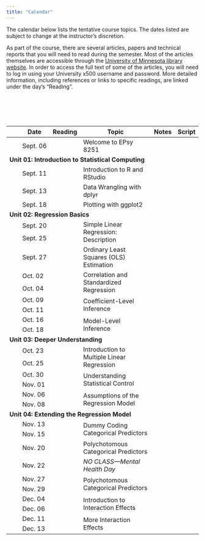 ```yaml
---
title: "Calendar"
---
```



The calendar below lists the tentative course topics. The dates listed are subject to change at the instructor's discretion.

As part of the course, there are several articles, papers and technical reports that you will need to read during the semester. Most of the articles themselves are accessible through the [University of Minnesota library website](http://www.lib.umn.edu). In order to access the full text of some of the articles, you will need to log in using your University x500 username and password. More detailed information, including references or links to specific readings, are linked under the day's "Reading".

<br /><br />


<br />


<table class="table">

<thead>
<tr>
<th style="width:10%;text-align:center"></th>
<th style="width:10%;">Date</th>
<th style="width:10%;text-align:center">Reading</th>
<th style="width:50%;">Topic</th>
<th style="width:10%;text-align:center">Notes</th>
<th style="width:10%;text-align:center">Script</th>
</tr>
</thead>

<!-- <thead> -->
<!-- <tr> -->
<!-- <th style="width:10%;text-align:center"></th> -->
<!-- <th style="width:10%;">T/R</th> -->
<!-- <th style="width:10%;">M/W</th> -->
<!-- <th style="width:10%;text-align:center">Reading</th> -->
<!-- <th style="width:40%;">Topic</th> -->
<!-- <th style="width:10%;text-align:center">Notes</th> -->
<!-- <th style="width:10%;text-align:center">Script</th> -->
<!-- </tr> -->
<!-- </thead> -->

<tbody>

<!-- <span style="margin-left:5px; color:#5a067d;font-size:12px;">*[Notes and Script file updated 09-24-2019]*</span></td> -->



<tr>
<td align="center" style="vertical-align:middle;">&nbsp;</td>
<!-- <td>Sept. 03</td> -->
<td>Sept. 06</td>
<td align="center" style="vertical-align:middle;">
  [<span class="fa fa-book" style="font-size: 20px;"></span>](readings/00-welcome-to-8251.html)
</td>
<td>Welcome to EPsy 8251</td>
<td align="center" style="vertical-align:middle;">
  <span class="fas fa-link" style="color: #f1f1f1; font-size: 20px;"></span>
</td>
<td align="center" style="vertical-align:middle;">
  <span class="fa fa-code" style="color: #f1f1f1; font-size: 20px;"></span>
</td>
</tr>


<!-- Unit 01: INTRODUCTION TO STATISTICAL COMPUTING -->

<tr>
<td colspan="7"><b>Unit 01: Introduction to Statistical Computing</b></td>
</tr>

<tr>
<td align="center" style="vertical-align:middle;"></td>
<!-- <td>Sept. 05</td> -->
<td>Sept. 11</td>
<td align="center" style="vertical-align:middle;">
  [<span class="fa fa-book" style="font-size: 20px;"></span>](readings/01-01-introduction-to-r-and-rstudio.html)
</td>
<td>Introduction to R and RStudio</td>
<td align="center" style="vertical-align:middle;">
  [<span class="fas fa-link" style="font-size: 20px;"></span>](worksheets/worksheet-01-01-using-R.html)
</td>
<td align="center" style="vertical-align:middle;">
  [<span class="fa fa-code" style="font-size: 20px;"></span>](scripts/01-01-introduction-to-r.R)
</td>
</tr>

<tr>
<td align="center" style="vertical-align:middle;"></td>
<!-- <td>Sept. 10</td> -->
<td>Sept. 13</td>
<td align="center" style="vertical-align:middle;">
  [<span class="fa fa-book" style="font-size: 20px;"></span>](readings/01-04-data-wrangling-with-dplyr.html)
</td>
<td>Data Wrangling with dplyr</td>
<td align="center" style="vertical-align:middle;">
  [<span class="fas fa-link" style="font-size: 20px;"></span>](worksheets/worksheet-01-04-learning-dplyr.html)
</td>
<td align="center" style="vertical-align:middle;">
  [<span class="fa fa-code" style="font-size: 20px;"></span>](scripts/01-04-data-wrangling-with-dplyr.R)
</td>
</tr>

<tr>
<td align="center" style="vertical-align:middle;"></td>
<!-- <td>Sept. 12</td> -->
<td>Sept. 18</td>
<td align="center" style="vertical-align:middle;">
  [<span class="fa fa-book" style="font-size: 20px;"></span>](readings/01-05-plotting-with-ggplot2)
</td>
<td>Plotting with ggplot2</td>
<td align="center" style="vertical-align:middle;">
  [<span class="fas fa-link" style="font-size: 20px;"></span>](worksheets/worksheet-01-05-ggplot2.html)
</td>
<td align="center" style="vertical-align:middle;">
  [<span class="fa fa-code" style="font-size: 20px;"></span>](scripts/01-05-plotting-with-ggplot2.R)
</td>
</tr>


<!-- Unit 02: REGRESSION BASICS -->

<tr>
<td colspan="7"><b>Unit 02: Regression Basics</b></td>
</tr>

<tr>
<td align="center" style="vertical-align:middle;"></td>
<!-- <td>Sept. 17</td> -->
<td>Sept. 20</td>
<td align="center" style="vertical-align:middle;" rowspan="2">
  [<span class="fa fa-book" style="font-size: 20px;"></span>](readings/02-01-simple-linear-regression-description.html)
</td>
<td style="vertical-align:middle;" rowspan="2">Simple Linear Regression: Description
<td align="center" style="vertical-align:middle;" rowspan="2">
  [<span class="fas fa-link" style="font-size: 20px;"></span>](https://zief0002.github.io/modeling/02-01-simple-regression-description.html)
</td>
<td align="center" style="vertical-align:middle;" rowspan="2">
  [<span class="fa fa-code" style="font-size: 20px;"></span>](scripts/02-01-simple-linear-regression-description.R)
</td>
</tr>

<tr>
<td align="center" style="vertical-align:middle;"></td>
<!-- <td>Sept. 19</td> -->
<td>Sept. 25</td>
</tr>


<tr>
<td align="center" style="vertical-align:middle;"></td>
<!-- <td>Sept. 24</td> -->
<td>Sept. 27</td>
<td align="center" style="vertical-align:middle;">
  [<span class="fa fa-book" style="font-size: 20px;"></span>](readings/02-02-ols-estimation.html)
</td>
<td style="vertical-align:middle;">Ordinary Least Squares (OLS) Estimation
<td align="center" style="vertical-align:middle;">
  [<span class="fas fa-link" style="font-size: 20px;"></span>](https://zief0002.github.io/modeling/02-02-ols-estimation.html)
</td>
<td align="center" style="vertical-align:middle;">
  [<span class="fa fa-code" style="font-size: 20px;"></span>](scripts/02-02-ols-estimation.R)
</td>
</tr>


<tr>
<td align="center" style="vertical-align:middle;"></td>
<!-- <td>Sept. 26</td> -->
<td>Oct. 02</td>
<td align="center" style="vertical-align:middle;" rowspan="2">
  [<span class="fa fa-book" style="font-size: 20px;"></span>](readings/02-03-correlation-and-standardized-regression.html)
</td>
<td style="vertical-align:middle;" rowspan="2">Correlation and Standardized Regression</td>
<td align="center" style="vertical-align:middle;" rowspan="2">
  [<span class="fas fa-link" style="font-size: 20px;"></span>](https://zief0002.github.io/modeling/02-03-correlation.html)
</td>
<td align="center" style="vertical-align:middle;" rowspan="2">
  [<span class="fa fa-code" style="font-size: 20px;"></span>](scripts/02-03-correlation-and-standardized-regression.R)
</td>
</tr>

<tr>
<td align="center" style="vertical-align:middle;"></td>
<!-- <td>Oct. 01</td> -->
<td>Oct. 04</td>
</tr>


<tr>
<td align="center" style="vertical-align:middle;"></td>
<!-- <td>Oct. 03</td> -->
<td>Oct. 09</td>
<td align="center" style="vertical-align:middle;" rowspan="2">
  [<span class="fa fa-book" style="font-size: 20px;"></span>](readings/02-04-coefficient-level-inference.html)
</td>
<td style="vertical-align:middle;" rowspan="2">Coefficient-Level Inference</td>
<td align="center" style="vertical-align:middle;" rowspan="2">
  [<span class="fas fa-link" style="font-size: 20px;"></span>](https://zief0002.github.io/modeling/02-04-coefficient-level-inference.html)
</td>
<td align="center" style="vertical-align:middle;" rowspan="2">
  [<span class="fa fa-code" style="font-size: 20px;"></span>](scripts/02-04-coefficient-level-inference.R)
</td>
</tr>


<tr>
<td align="center" style="vertical-align:middle;"></td>
<!-- <td>Oct. 08</td> -->
<td>Oct. 11</td>
</tr>


<tr>
<td align="center" style="vertical-align:middle;"></td>
<!-- <td>Oct. 10</td> -->
<td>Oct. 16</td>
<td align="center" style="vertical-align:middle;" rowspan="2">
  [<span class="fa fa-book" style="font-size: 20px;"></span>](readings/02-05-model-level-inference.html)
</td>
<td style="vertical-align:middle;" rowspan="2">Model-Level Inference</td>
<td align="center" style="vertical-align:middle;" rowspan="2">
  [<span class="fas fa-link" style="font-size: 20px;"></span>](https://zief0002.github.io/modeling/02-05-model-level-inference.html)
</td>
<td align="center" style="vertical-align:middle;" rowspan="2">
  [<span class="fa fa-code" style="font-size: 20px;"></span>](scripts/02-05-model-level-inference.R)
</td>
</tr>


<tr>
<td align="center" style="vertical-align:middle;"></td>
<!-- <td>Oct. 15</td> -->
<td>Oct. 18</td>
</tr>


<!-- Unit 03: DEEPER UNDERSTANDING -->


<tr>
<td colspan="7"><b>Unit 03: Deeper Understanding</b></td>
</tr>


<tr>
<td align="center" style="vertical-align:middle;"></td>
<!-- <td>Oct. 17</td> -->
<td>Oct. 23</td>
<td align="center" style="vertical-align:middle;" rowspan="2">
  [<span class="fa fa-book" style="font-size: 20px;"></span>](readings/03-01-introduction-to-multiple-linear-regression.html)
</td>
<td style="vertical-align:middle;" rowspan="2">Introduction to Multiple Linear Regression</td>
<td align="center" style="vertical-align:middle;" rowspan="2">
  [<span class="fas fa-link" style="font-size: 20px;"></span>](https://zief0002.github.io/modeling/03-01-intro-to-multiple-regression.html)
</td>
<td align="center" style="vertical-align:middle;" rowspan="2">
  [<span class="fa fa-code" style="font-size: 20px;"></span>](scripts/03-01-introduction-to-multiple-regression.R)
</td>
</tr>

<tr>
<td align="center" style="vertical-align:middle;"></td>
<!-- <td>Oct. 22</td> -->
<td>Oct. 25</td>
</tr>

<!-- UNDERSTANDING STATISTICAL CONTROL -->

<tr>
<td align="center" style="vertical-align:middle;"></td>
<!-- <td>Oct. 24</td> -->
<td>Oct. 30</td>
<td align="center" style="vertical-align:middle;" rowspan="2">
  [<span class="fa fa-book" style="font-size: 20px;"></span>](readings/03-02-understanding-statistical-control.html)
</td>
<td style="vertical-align:middle;" rowspan="2">Understanding Statistical Control</td>
<td align="center" style="vertical-align:middle;" rowspan="2">
  [<span class="fas fa-link" style="font-size: 20px;"></span>](https://zief0002.github.io/modeling/03-02-understanding-statistical-control.html)
</td>
<td align="center" style="vertical-align:middle;" rowspan="2">
  [<span class="fa fa-code" style="font-size: 20px;"></span>](scripts/03-02-understanding-statistical-control.R)
</td>
</tr>

<tr>
<td align="center" style="vertical-align:middle;"></td>
<!-- <td>Oct. 29</td> -->
<td>Nov. 01</td>
</tr>


<!-- <tr> -->
<!-- <td align="center" style="vertical-align:middle;"></td> -->
<!-- <!-- <td>Sept. 24</td> --> 
<!-- <td>Nov. 07</td> 
<!-- <td align="center" style="vertical-align:middle;"> -->
<!--   <!-- <a href="preparation.html#control"> --> 
<!--   <!--   <span class="fa fa-book" style="font-size: 20px;"></span> -->
<!--   <!-- </a> --> 
<!-- </td> -->
<!-- <td style="vertical-align:middle;">*NO CLASS&mdash;Mental Health Day --- Andy at a conference* -->
<!-- <td align="center" style="vertical-align:middle;"></td> -->
<!-- <td align="center" style="vertical-align:middle;"></td> -->
<!-- </tr> -->

<tr>
<td align="center" style="vertical-align:middle;"></td>
<!-- <td>Oct. 31</td> -->
<td>Nov. 06</td>
<td align="center" style="vertical-align:middle;" rowspan="2">
  [<span class="fa fa-book" style="font-size: 20px;"></span>](readings/03-03-distributional-assumptions-underlying-the-regression-model.html)
</td>
<td style="vertical-align:middle;" rowspan="2">Assumptions of the Regression Model</td>
<td align="center" style="vertical-align:middle;" rowspan="2">
  [<span class="fas fa-link" style="font-size: 20px;"></span>](https://zief0002.github.io/modeling/03-03-assumptions.html)
</td>
<td align="center" style="vertical-align:middle;" rowspan="2">
  [<span class="fa fa-code" style="font-size: 20px;"></span>](scripts/03-03-distributional-assumptions-underlying-the-regression-model.R)
</td>
</tr>

<tr>
<td align="center" style="vertical-align:middle;"></td>
<!-- <td>Nov. 05</td> -->
<td>Nov. 08</td>
</tr>





<!-- Unit 04: EXTENDING THE REGRESSION MODEL -->

<tr>
<td colspan="7"><b>Unit 04: Extending the Regression Model</b></td>
</tr>


<tr>
<td align="center" style="vertical-align:middle;"></td>
<!-- <td>Nov. 07</td> -->
<td>Nov. 13</td>
<td align="center" style="vertical-align:middle;" rowspan="2">
  [<span class="fa fa-book" style="font-size: 20px;"></span>](readings/04-01-dichotomous-categorical-predictors.html)
</td>
<td style="vertical-align:middle;" rowspan="2">Dummy Coding Categorical Predictors</td>
<td align="center" style="vertical-align:middle;" rowspan="2">
  [<span class="fas fa-link" style="font-size: 20px;"></span>](https://zief0002.github.io/modeling/04-01-dichotomous-predictors.html)
</td>
<td align="center" style="vertical-align:middle;" rowspan="2">
  [<span class="fa fa-code" style="font-size: 20px;"></span>](scripts/04-01-dichotomous-categorical-predictors.R)
</td>
</tr>

<tr>
<td align="center" style="vertical-align:middle;"></td>
<!-- <td>Nov. 12</td> -->
<td>Nov. 15</td>
</tr>


<tr>
<td align="center" style="vertical-align:middle;"></td>
<!-- <td>Nov. 19</td> -->
<td>Nov. 20</td>
<td align="center" style="vertical-align:middle;">
  [<span class="fa fa-book" style="font-size: 20px;"></span>](readings/https://zief0002.github.io/modeling/04-02-polychotomous-predictors.html)
</td>
<td style="vertical-align:middle;">Polychotomous Categorical Predictors</td>
<td align="center" style="vertical-align:middle;">
  [<span class="fas fa-link" style="font-size: 20px;"></span>](https://zief0002.github.io/modeling/04-02-polychotomous-predictors.html)
</td>
<td align="center" style="vertical-align:middle;">
  [<span class="fa fa-code" style="font-size: 20px;"></span>](scripts/04-02-polychotomous-categorical-predictors.R)
</td>
</tr>


<tr>
<td align="center" style="vertical-align:middle;"></td>
<!-- <td>Sept. 24</td> -->
<td>Nov. 22</td>
<td align="center" style="vertical-align:middle;">
  <!-- <a href="preparation.html#control"> -->
  <!--   <span class="fa fa-book" style="font-size: 20px;"></span> -->
  <!-- </a> -->
</td>
<td style="vertical-align:middle;">*NO CLASS&mdash;Mental Health Day*
<td align="center" style="vertical-align:middle;"></td>
<td align="center" style="vertical-align:middle;"></td>
</tr>


<tr>
<td align="center" style="vertical-align:middle;"></td>
<!-- <td>Nov. 19</td> -->
<td>Nov. 27</td>
<td align="center" style="vertical-align:middle;"  rowspan="2">
  [<span class="fa fa-book" style="font-size: 20px;"></span>](readings/04-02-polychotomous-predictors.html)
</td>
<td style="vertical-align:middle;"  rowspan="2">Polychotomous Categorical Predictors</td>
<td align="center" style="vertical-align:middle;"  rowspan="2">
  [<span class="fas fa-link" style="font-size: 20px;"></span>](https://zief0002.github.io/modeling/04-02-polychotomous-predictors.html)
</td>
<td align="center" style="vertical-align:middle;"  rowspan="2">
  [<span class="fa fa-code" style="font-size: 20px;"></span>](scripts/04-02-polychotomous-categorical-predictors.R)
</td>
</tr>


<tr>
<td align="center" style="vertical-align:middle;"></td>
<!-- <td>Nov. 05</td> -->
<td>Nov. 29</td>
</tr>


<tr>
<td align="center" style="vertical-align:middle;"></td>
<!-- <td>Nov. 26</td> -->
<td>Dec. 04</td>
<td align="center" style="vertical-align:middle;" rowspan="2">
  [<span class="fa fa-book" style="font-size: 20px;"></span>](readings/04-03-introduction-to-interaction-effects.html)
</td>
<td style="vertical-align:middle;" rowspan="2">Introduction to Interaction Effects</td>
<td align="center" style="vertical-align:middle;" rowspan="2">
  [<span class="fas fa-link" style="font-size: 20px;"></span>](https://zief0002.github.io/modeling/04-03-interaction-effects.html)
</td>
<td align="center" style="vertical-align:middle;" rowspan="2">
  [<span class="fa fa-code" style="font-size: 20px;"></span>](scripts/04-03-introduction-to-interaction-effects.R)
</td>
</tr>


<tr>
<td align="center" style="vertical-align:middle;"></td>
<!-- <td>Dec. 03</td> -->
<td>Dec. 06</td>
</tr>

<tr>
<td align="center" style="vertical-align:middle;"></td>
<!-- <td>Dec. 09</td> -->
<td>Dec. 11</td>
<td align="center" style="vertical-align:middle;" rowspan="2">
  [<span class="fa fa-book" style="font-size: 20px;"></span>](readings/04-04-more-interaction-effects.html)
</td>
<td style="vertical-align:middle;" rowspan="2">More Interaction Effects</td>
<td align="center" style="vertical-align:middle;" rowspan="2">
  [<span class="fas fa-link" style="font-size: 20px;"></span>](https://zief0002.github.io/modeling/04-04-more-interaction-effects.html)
</td>
<td align="center" style="vertical-align:middle;" rowspan="2">
  [<span class="fa fa-code" style="font-size: 20px;"></span>](scripts/04-04-more-interaction-effects.R)
</td>
</tr>

<tr>
<td align="center" style="vertical-align:middle;"></td>
<td>Dec. 13</td>
</tr>


<!-- <tr> -->
<!-- <td align="center" style="vertical-align:middle;"></td> -->
<!-- <td>Dec. 14</td> -->
<!-- <td align="center" style="vertical-align:middle;"></td> -->
<!-- <td style="vertical-align:middle;">TBA</td> -->
<!-- <td align="center" style="vertical-align:middle;"></td> -->
<!-- <td align="center" style="vertical-align:middle;"></td> -->
<!-- </tr> -->

</tbody>
</table>    


